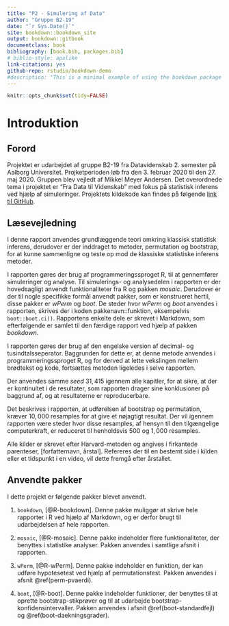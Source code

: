 ```yaml
--- 
title: "P2 - Simulering af Data"
author: "Gruppe B2-19"
date: "`r Sys.Date()`"
site: bookdown::bookdown_site
output: bookdown::gitbook
documentclass: book
bibliography: [book.bib, packages.bib]
# biblio-style: apalike
link-citations: yes
github-repo: rstudio/bookdown-demo
#description: "This is a minimal example of using the bookdown package to write a book. The output format for this example is bookdown::gitbook."
---
```

```r
knitr::opts_chunk$set(tidy=FALSE)
```

# Introduktion

## Forord

Projektet er udarbejdet af gruppe B2-19 fra Datavidenskab 2. semester på Aalborg Universitet. Projketperioden løb fra den 3. februar 2020 til den 27. maj 2020. Gruppen blev vejledt af Mikkel Meyer Andersen. Det overordnede tema i projektet er "Fra Data til Videnskab" med fokus på statistisk inferens ved hjælp af simuleringer. Projektets kildekode kan findes på følgende [link til GitHub](https://github.com/MadsCorfixen/Datavidenskab-P2/tree/master/Bookdown/bookdown-demo-master).

<!-- ## Synopsis -->

<!-- Projektet har haft til formål at afdække, hvilke alternativer der er til klassiske inferensmetoder, hvis disses antagelser ikke er overholdt.  -->

<!-- Først beskrives en klassisk inferensmetode, t-testen, og hvordan denne kan bruges til hypotesetests. Dernæst undersøges, hvordan tilsyneladende tilfældige tal kan genereres ved hjælp af algoritmer og hvordan programmeringssproget R kan udnyttes, til at udføre disse simuleringer hurtigt og simpelt. Herefter undersøges det, ved hjælp af simuleringer, om resultaterne er troværdige, hvis stikprøverne ikke er normalfordelte, når der arbejdes med en uparret t-test. Bagefter redegøres der for to alternativer til t-testen der ikke antager normalfordelte stikprøver, permutationer og bootstrap.  -->

<!-- Der blev fundet frem til at det ikke kan antages, at en t-test på en ikke-normalfordelt stikprøve altid giver retvisende resultater. Desuden blev det fundet frem til, at permutationstesten er mere præcis end bootstrap, hvis der udelukkende skal foretages en hypotesetest. Derudover blev det konkluderet, at, ud af de tre undersøgte bootstrap-metoder til konfidensintervaller, er dækningsgraden af T-metoden den mest præcis. -->

<!-- ## Abstract -->

<!-- The aim of the project was to identify alternatives to classical inference methods if the assumptions of these were not met. -->

<!-- First, a classical inference method, the t-test, and how it can be used for hypothesis testing, is described. Next, it is examined how seemingly random numbers can be generated by algorithms, and how the programming language R can be utilized to perform these simulations quickly and simply. Then, by means of simulations, it is examined whether the results are credible if the samples are not normally distributed when working with an unpaired t-test. Afterwards, two alternatives to the t-test that do not assume normally distributed samples, permutations and bootstrap, are presented. -->

<!-- It was discovered that it cannot be assumed that a t-test on a non-normal random sample always produces true results. In addition, it was found that the permutation test is more accurate than bootstrap if only a hypothesis test is to be performed. Furthermore, it was concluded that, out of the three bootstrap methods examined for confidence intervals, the coverage of the T method is the most accurate. -->

## Læsevejledning

I denne rapport anvendes grundlæggende teori omkring klassisk statistisk inferens, derudover er der inddraget to metoder, permutation og bootstrap, for at kunne sammenligne og teste op mod de klassiske statistiske inferens metoder. 

I rapporten gøres der brug af programmeringssproget R, til at gennemfører simuleringer og analyse. Til simulerings- og analysedelen i rapporten er der hovedsagligt anvendt funktionaliteter fra R og pakken _mosaic_. Derudover er der til nogle specifikke formål anvendt pakker, som er konstrueret hertil, disse pakker er _wPerm_ og _boot_. De steder hvor _wPerm_ og _boot_ anvendes i rapporten, skrives der i koden pakkenavn::funktion, eksempelvis ```boot::boot.ci()```. Rapportens enkelte dele er skrevet i Markdown, som efterfølgende er samlet til den færdige rapport ved hjælp af pakken _bookdown_. 

I rapporten gøres der brug af den engelske version af decimal- og tusindtalsseperator. Baggrunden for dette er, at denne metode anvendes i programmeringssproget R, og for derved at lette vekslingen mellem brødtekst og kode, fortsættes metoden ligeledes i selve rapporten. 

Der anvendes samme _seed_ $31,415$ igennem alle kapitler, for at sikre, at der er kontinuitet i de resultater, som rapporten drager sine konklusioner på baggrund af, og at resultaterne er reproducerbare.

Det beskrives i rapporten, at udførelsen af bootstrap og permutation, kræver $10,000$ resamples for at give et nøjagtigt resultat. Der vil igennem rapporten være steder hvor disse resamples, af hensyn til den tilgængelige computerkraft, er reduceret til henholdsvis $500$ og $1,000$ resamples.   

Alle kilder er skrevet efter Harvard-metoden og angives i firkantede parenteser, [forfatternavn, årstal]. Refereres der til en bestemt side i kilden eller et tidspunkt i en video, vil dette fremgå efter årstallet.

## Anvendte pakker

I dette projekt er følgende pakker blevet anvendt.

1) ```bookdown```, [@R-bookdown]. Denne pakke muliggør at skrive hele rapporter i R ved hjælp af Markdown, og er derfor brugt til udarbejdelsen af hele rapporten.

2) ```mosaic```, [@R-mosaic]. Denne pakke indeholder flere funktionaliteter, der benyttes i statistike analyser. Pakken anvendes i samtlige afsnit i rapporten.

3) ```wPerm```, [@R-wPerm]. Denne pakke indeholder en funktion, der kan udføre hypotesetest ved hjælp af permutationstest. Pakken anvendes i afsnit \@ref(perm-pvaerdi).

4) ```boot```, [@R-boot]. Denne pakke indeholder funktioner, der benyttes til at oprette bootstrap-stikprøver og til at udarbejde bootstrap-konfidensintervaller. Pakken anvendes i afsnit \@ref(boot-standardfejl) og \@ref(boot-daekningsgrader).
